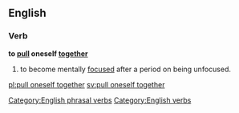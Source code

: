 ==English==

===Verb===
'''to [[pull]] oneself [[together]]'''

# {{idiom}} to become mentally [[focused]] after a period on being unfocused.

[[Category:English phrasal verbs]]
[[Category:English verbs]]

[[pl:pull oneself together]]
[[sv:pull oneself together]]